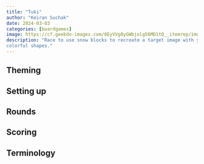 ```yaml
---
title: "Tuki"
author: "Keiran Suchak"
date: 2024-03-03
categories: [boardgames]
image: https://cf.geekdo-images.com/0EyVVg8yGWbjolg56MD1tQ__itemrep/img/FOALBG9LfDooK6nK8RuBW61VHYk=/fit-in/246x300/filters:strip_icc()/pic4531003.jpg
description: "Race to use snow blocks to recreate a target image with your
colorful shapes."
---
```


## Theming

## Setting up

## Rounds

## Scoring

## Terminology


